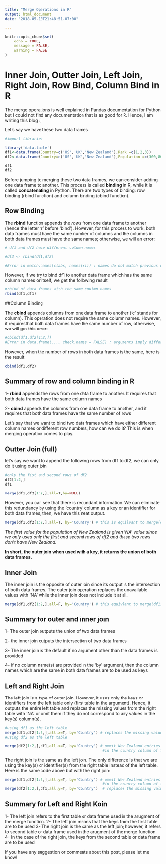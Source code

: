 ```yaml
---
title: "Merge Operations in R"
output: html_document
date: "2018-05-10T21:48:51-07:00"

---
```


```r
knitr::opts_chunk$set(
	echo = TRUE,
	message = FALSE,
	warning = FALSE
)
```
# Inner Join, Outter Join, Left Join, Right Join, Row Bind, Column Bind in R


The merge operations is well explained in Pandas documentation for Python but  I could not find any documentation that is as good for R. Hence, I am writing this blog :) 


Let's say we have these two data frames 




```r
#import libraries

library('data.table')
df1<-data.frame(Country=c('US','UK',"New Zealand"),Rank =c(1,2,3))
df2<-data.frame(Country=c('US','UK',"New Zealand"),Population =c(300,80,4))
```

```r
df1
df2
```

Before jumping to merging these two data frames, we can consider adding one data frame to another. This process is called **binding** in R, while it is called **concatenating** in Python. There are two types of binding: row binding (rbind function) and column binding (cbind function).

## Row Binding


The **rbind** function appends the *rows* from one data frame to another (hence the letter 'r' before 'bind'). However, for this process to work,  both data frames must have the same number of columns and the columns in both data frames must have the same names; otherwise, we will an  error:


```r
# df1 and df2 have different column names

#df3 <- rbind(df1,df2)

#Error in match.names(clabs, names(xi)) : names do not match previous names

```

However, if we try to bind df1 to another data frame which has the same column names or  itself, we get the following result


```r
#rbind of data frames with the same coulmn names
rbind(df1,df1)

```

##Column Binding

The **cbind** appends  columns from one data frame to another ('c' stands for column). This operation does not require the same column names. However, it requiresthat both data frames have the same number of row, otherwise, we will get this error:
```r
#cbind(df1,df2[1:2,])
#Error in data.frame(..., check.names = FALSE) : arguments imply differing number of rows: 3, 2
```

 
 However, when the number of rows in both data frames is the same, here is the result
 
```r
cbind(df1,df2)
```
 
 
## Summary of row and column binding in R

1- **rbind** appends the rows  from one  data frame to another. It requires that both data frames have the same column names

2- **cbind** appends the columns from one data frame to another, and it requires that both data frames have the same number of rows

Let's say that we want to bind two data frames which have either different column names or different row numbers, how can we do it? This is when merging operation comes to play. 

## Outter Join (full)

let's say we want to append the following rows from df1 to df2, we can only do it using outer join

```r
#only the fist and second rows of df2
df2[1:2,]
df1
```
```r
merge(df1,df2[1:2,],all=T,by=NULL)
```

However, you can see that there is redundant information. We can eliminate this redundancy by using  the 'country' column as a key or an identifier for both data frames, then, we  have this neat output. 

```r
merge(df1,df2[1:2,],all=T, by='Country') # this is equilvant to merge(df1,df2[1:2,],all=T)
```

*The first value for the population of New Zealand is given 'NA' value since we only used only the first and second rows of df2 and these two rows don't have New Zealand.*

**In short, the outer join when used with a key, it returns the union of both data frames.**

## Inner Join

The inner join is the opposite of outer join since its output is the intersection of both data frames. 
The outer join operation replaces the unavailable values with 'NA' while the inner join does not include it at all.

```r
merge(df1,df2[1:2,],all=F, by='Country') # this equivlant to merge(df1,df2[1:2,]) since this is the default 

```


## Summary for outer and inner join

1- The outer join outputs the union of two data frames

2- the inner join outputs the intersection of two data frames

3- The inner join is the default if no argument other than the data frames is provided

4- if no column name(s) are provided in the 'by' argument, then the column names which are the same in both data frames are to be used as keys

## Left and Right Join
The left join is a type of outer join. However, it uses only the keys or identifiers from the left table only (first table in the argument). Hence, it outputs the entire left table and replaces the missing values from the right table with 'NA' or omit them if they do not correspond to any values in the key(s) column(s).   
```r

#using df1 as the left table
merge(df1,df2[1:2,],all.x=T, by='Country') # replaces the missing values with NA for the right table
#using df2 as the left table

merge(df2[1:2,],df1,all.x=T, by='Country') # ommit New Zealand entries since New Zealand does not exist 
                                            #in the country column of the left table  

```

The right join is the same as the left join. The only difference is that we are using the key(s) or identifier(s) from the right table instead of the left table. Here is the same code above but with the right join:

```r
merge(df1,df2[1:2,],all.y=T, by='Country') # ommit New Zealand entries since New Zealand does not exist 
                                            #in the country column of the right table 
merge(df2[1:2,],df1,all.y=T, by='Country')  # replaces the missing values with NA for the left table
```



## Summary for Left and Right Koin

1- The left join refers to the first table or data frame used in the arugment of the merge function.
2- The left join means that the keys from the first table are to be used
3- The right join is the same as the left join; however, it refers to second table or data frame used in the  arugment of the merge function
4- In the case of the right join,  the keys from the second table or data frame are to be used  

If you have any suggestion or comments about this post, please let me know!

